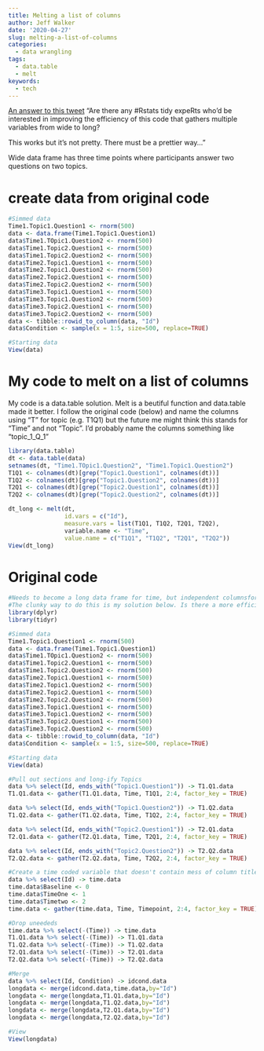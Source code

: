 ```yaml
---
title: Melting a list of columns
author: Jeff Walker
date: '2020-04-27'
slug: melting-a-list-of-columns
categories:
  - data wrangling
tags:
  - data.table
  - melt
keywords:
  - tech
---
```


[An answer to this tweet](https://twitter.com/lpsatchell/status/1254763204061716484)
"Are there any #Rstats tidy expeRts who'd be interested in improving the efficiency of this code that gathers multiple variables from wide to long?

This works but it's not pretty. There must be a prettier way..."


Wide data frame has three time points where participants answer two questions on two topics.

# create data from original code

```r
#Simmed data
Time1.Topic1.Question1 <- rnorm(500)
data <- data.frame(Time1.Topic1.Question1)
data$Time1.TOpic1.Question2 <- rnorm(500)
data$Time1.Topic2.Question1 <- rnorm(500)
data$Time1.Topic2.Question2 <- rnorm(500)
data$Time2.Topic1.Question1 <- rnorm(500)
data$Time2.Topic1.Question2 <- rnorm(500)
data$Time2.Topic2.Question1 <- rnorm(500)
data$Time2.Topic2.Question2 <- rnorm(500)
data$Time3.Topic1.Question1 <- rnorm(500)
data$Time3.Topic1.Question2 <- rnorm(500)
data$Time3.Topic2.Question1 <- rnorm(500)
data$Time3.Topic2.Question2 <- rnorm(500)
data <- tibble::rowid_to_column(data, "Id")
data$Condition <- sample(x = 1:5, size=500, replace=TRUE)

#Starting data
View(data)
```

# My code to melt on a list of columns

My code is a data.table solution. Melt is a beutiful function and data.table made it better. I follow the original code (below) and name the columns using "T" for topic (e.g. T1Q1) but the future me might think this stands for "Time" and not "Topic". I'd probably name the columns something like "topic_1_Q_1"

```r
library(data.table)
dt <- data.table(data)
setnames(dt, "Time1.TOpic1.Question2", "Time1.Topic1.Question2")
T1Q1 <- colnames(dt)[grep("Topic1.Question1", colnames(dt))]
T1Q2 <- colnames(dt)[grep("Topic1.Question2", colnames(dt))]
T2Q1 <- colnames(dt)[grep("Topic2.Question1", colnames(dt))]
T2Q2 <- colnames(dt)[grep("Topic2.Question2", colnames(dt))]

dt_long <- melt(dt, 
                id.vars = c("Id"),
                measure.vars = list(T1Q1, T1Q2, T2Q1, T2Q2),
                variable.name <- "Time",
                value.name = c("T1Q1", "T1Q2", "T2Q1", "T2Q2"))
View(dt_long)
```

# Original code
```r

#Needs to become a long data frame for time, but independent columnsfor topic and question.
#The clunky way to do this is my solution below. Is there a more efficient solution?
library(dplyr)
library(tidyr)

#Simmed data
Time1.Topic1.Question1 <- rnorm(500)
data <- data.frame(Time1.Topic1.Question1)
data$Time1.TOpic1.Question2 <- rnorm(500)
data$Time1.Topic2.Question1 <- rnorm(500)
data$Time1.Topic2.Question2 <- rnorm(500)
data$Time2.Topic1.Question1 <- rnorm(500)
data$Time2.Topic1.Question2 <- rnorm(500)
data$Time2.Topic2.Question1 <- rnorm(500)
data$Time2.Topic2.Question2 <- rnorm(500)
data$Time3.Topic1.Question1 <- rnorm(500)
data$Time3.Topic1.Question2 <- rnorm(500)
data$Time3.Topic2.Question1 <- rnorm(500)
data$Time3.Topic2.Question2 <- rnorm(500)
data <- tibble::rowid_to_column(data, "Id")
data$Condition <- sample(x = 1:5, size=500, replace=TRUE)

#Starting data
View(data)

#Pull out sections and long-ify Topics
data %>% select(Id, ends_with("Topic1.Question1")) -> T1.Q1.data 
T1.Q1.data <- gather(T1.Q1.data, Time, T1Q1, 2:4, factor_key = TRUE)

data %>% select(Id, ends_with("Topic1.Question2")) -> T1.Q2.data 
T1.Q2.data <- gather(T1.Q2.data, Time, T1Q2, 2:4, factor_key = TRUE)

data %>% select(Id, ends_with("Topic2.Question1")) -> T2.Q1.data 
T2.Q1.data <- gather(T2.Q1.data, Time, T2Q1, 2:4, factor_key = TRUE)

data %>% select(Id, ends_with("Topic2.Question2")) -> T2.Q2.data 
T2.Q2.data <- gather(T2.Q2.data, Time, T2Q2, 2:4, factor_key = TRUE)

#Create a time coded variable that doesn't contain mess of column title names 
data %>% select(Id) -> time.data
time.data$Baseline <- 0
time.data$TimeOne <- 1
time.data$Timetwo <- 2
time.data <- gather(time.data, Time, Timepoint, 2:4, factor_key = TRUE)

#Drop uneededs
time.data %>% select(-(Time)) -> time.data
T1.Q1.data %>% select(-(Time)) -> T1.Q1.data
T1.Q2.data %>% select(-(Time)) -> T1.Q2.data
T2.Q1.data %>% select(-(Time)) -> T2.Q1.data
T2.Q2.data %>% select(-(Time)) -> T2.Q2.data

#Merge
data %>% select(Id, Condition) -> idcond.data 
longdata <- merge(idcond.data,time.data,by="Id")
longdata <- merge(longdata,T1.Q1.data,by="Id")
longdata <- merge(longdata,T1.Q2.data,by="Id")
longdata <- merge(longdata,T2.Q1.data,by="Id")
longdata <- merge(longdata,T2.Q2.data,by="Id")

#View
View(longdata)
```
